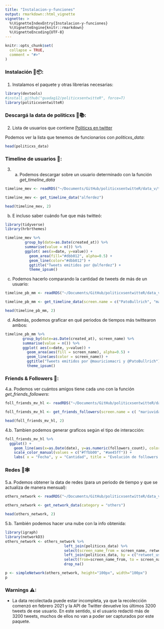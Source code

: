 ```yaml
---
title: "Instalacion-y-funciones"
output: rmarkdown::html_vignette
vignette: >
  %\VignetteIndexEntry{Instalacion-y-funciones}
  %\VignetteEngine{knitr::rmarkdown}
  %\VignetteEncoding{UTF-8}
---
```


```r
knitr::opts_chunk$set(
  collapse = TRUE,
  comment = "#>"
)
```


### Instalación 📩📦:

1. Instalamos el paquete y otras librerias necesarias:
```r
library(devtools)
#install_github("guadag12/politicxsentwitteR", force=T)
library(politicxsentwitteR)
```

### Descargá la data de politicxs 👩📚:

2. Lista de usuarios que contiene [Politicxs en twitter]()

Podemos ver la lista que tenemos de funcionarios con *politicxs_data*:
```r
head(politicxs_data)
```

### Timeline de usuarios 📲:

3. a. Podemos descargar sobre un usuario determinado con la función *get_timeline_data*

```r
timeline_mev <- readRDS("~/Documents/GitHub/politicxsentwitteR/data_v/timeline_mev.rds")
```

```r
timeline_mev <- get_timeline_data("alferdez")
```

```r
head(timeline_mev, 2)
```

b. E incluso saber cuándo fue que más twitteó:
```r
library(tidyverse)
library(hrbrthemes)

timeline_mev %>%
         group_by(date=as.Date(created_at)) %>%
         summarise(value = n()) %>%
         ggplot( aes(x=date, y=value)) +
           geom_area(fill="#dbb012", alpha=0.5) +
           geom_line(color="#dbb012") +
           ggtitle("Tweets emitidos por @alferdez") +
           theme_ipsum()

```
c. Podemos hacerlo comparando la cantidad de tweets de más de un usuario:
```r
timeline_pb_mm <- readRDS("~/Documents/GitHub/politicxsentwitteR/data_v/timeline_pb_mm.rds")
```

```r
timeline_pb_mm <- get_timeline_data(screen.name = c("PatoBullrich", "mauriciomacri"))
```

```r
head(timeline_pb_mm, 2)
```


d. Además, podemos graficar en qué periodos de tiempos más twittearon ambos:
```r
timeline_pb_mm %>%
        group_by(date=as.Date(created_at), screen_name) %>%
        summarise(value = n()) %>%
        ggplot( aes(x=date, y=value)) +
          geom_area(aes(fill = screen_name), alpha=0.5) +
          geom_line(aes(color = screen_name)) +
          ggtitle("Tweets emitidos por @mauriciomacri y @PatoBullrich") +
          theme_ipsum()
```

### Friends & Followers 👥: 

4.a. Podemos ver cuántos amigos tiene cada uno con la función *get_friends_followers*:
```r
foll_friends_mv_hl <- readRDS("~/Documents/GitHub/politicxsentwitteR/data_v/foll_friends_mv_hl.rds")
```

```r
foll_friends_mv_hl <- get_friends_followers(screen.name = c( "mariuvidal", "horaciorlarreta"))
```

```r
head(foll_friends_mv_hl, 2)
```

4.b. Tambien podemos generar graficos según el tipo de interacción:
```r
foll_friends_mv_hl %>% 
  ggplot() + 
    geom_line(aes(x=as.Date(date), y=as.numeric(followers_count), color=screen_name)) + theme_bw() +
    scale_color_manual(values = c("#ffbb00", "#ae45ff")) +
    labs( x = "Fecha", y = "Cantidad", title = "Evolución de followers de @mariuvidal y @horaciorlarreta") 
```

### Redes 🤖🕸️

5.a. Podemos obtener la data de redes (para un periodo de tiempo y que se actualiza de manera mensual):
```r
others_network <- readRDS("~/Documents/GitHub/politicxsentwitteR/data_v/others_network.rds")
```

```r
others_network <- get_network_data(category = "others") 
```

```r
head(others_network, 2)
```


5.b. También podemos hacer una nube con la info obtenida: 
```r
library(igraph)
library(networkD3)
others_network <- others_network %>%
                           left_join(politicxs_data) %>%
                           select(screen_name_from = screen_name, retweet_user_id, value) %>%
                           left_join(politicxs_data, by = c("retweet_user_id"= "user_id")) %>%
                           select(from=screen_name_from, to = screen_name, value) %>%
                           drop_na()

p <- simpleNetwork(others_network, height="100px", width="100px")
p
```

### Warnings ⚠:

* La data recolectada puede estar incompleta, ya que la recolección comenzó en febrero 2021 y la API de Twitter devuelve los últimos 3200 tweets de ese usuario. En este sentido, si el usuario redactó más de 3200 tweets, muchos de ellos no van a poder ser capturados por este paquete.
